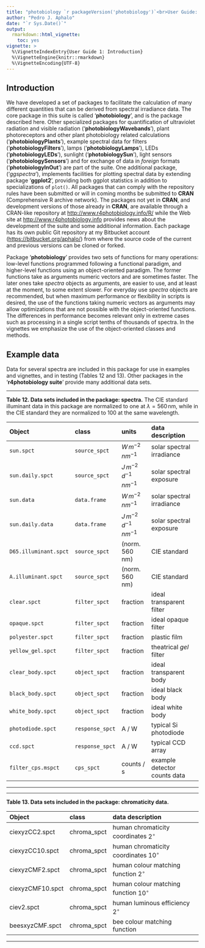 ---
title: "photobiology `r packageVersion('photobiology')`<br>User Guide: 1 Introduction"
author: "Pedro J. Aphalo"
date: "`r Sys.Date()`"
output: 
  rmarkdown::html_vignette:
    toc: yes
vignette: >
  %\VignetteIndexEntry{User Guide 1: Introduction}
  %\VignetteEngine{knitr::rmarkdown}
  %\VignetteEncoding{UTF-8}
---

## Introduction

We have developed a set of packages to
facilitate the calculation of many different quantities that can be derived from spectral irradiance data. The core package in this suite is called '**photobiology**', and is the package described here. Other specialized packages for quantification of ultraviolet radiation and visible radiation ('**photobiologyWavebands**'), plant photoreceptors and other plant photobiology related calculations ('**photobiologyPlants**'), example spectral data for filters ('**photobiologyFilters**'), lamps ('**photobiologyLamps**'), LEDs ('**photobiologyLEDs**'), sunlight ('**photobiologySun**'), light sensors ('**photobiologySensors**') and for exchange of data in _foreign_ formats ('**photobiologyInOut**') are part of the suite. One additional package, ('*ggspectra*'), implements facilities for plotting spectral data by extending package '**ggplot2**', providing both ggplot statistics in addition to specializations of `plot()`. All packages that can comply with the repository rules have been submitted or will in coming months be submitted to **CRAN** (Comprehensive R archive network). The packages not yet in **CRAN**, and development versions of those already in **CRAN**, are available through a CRAN-like repository at <http://www.r4photobiology.info/R/> while the Web site at <http://www.r4photobiology.info> provides news about the development of the suite and some additional information. Each package has its own public Git repository at my Bitbucket account (<https://bitbucket.org/aphalo/>) from where the source code of the current and previous versions can be cloned or forked.

Package '**photobiology**' provides two sets of functions for many operations: low-level functions programmed following a functional paradigm, and higher-level functions using an object-oriented paradigm. The former functions take as arguments numeric vectors and are sometimes faster. The later ones take _spectra_ objects as arguments, are easier to use, and at least at the moment, to some extent slower. For everyday use _spectra_ objects are recommended, but when maximum performance or flexibility in scripts is desired, the use of the functions taking numeric vectors as arguments may allow optimizations that are not possible with the object-oriented functions. The differences in performance becomes relevant only in extreme cases such as processing in a single script tenths of thousands of spectra. In the vignettes we emphasize the use of the object-oriented classes and methods.

## Example data

Data for several spectra are included in this package for use in examples and vignettes, and in testing (Tables 12 and 13). Other packages in the '**r4photobiology suite**' provide many additional data sets.

<hr>

**Table 12. Data sets included in the package: spectra.** The CIE standard illuminant data in this package are normalized to one at $\lambda = 560\,$nm, while in the CIE standard they are normalized to 100 at the same wavelength.
 
| Object | class | units      | data description          |
|:--------|:-------|:----------|:---------------------------|
| `sun.spct` | `source_spct` | $W\,m^{-2}\,nm^{-1}$ | solar spectral irradiance |
| `sun.daily.spct` | `source_spct` | $J\,m^{-2}\,d^{-1}\,nm^{-1}$  | solar spectral exposure |
| `sun.data` | `data.frame` | $W\,m^{-2}\,nm^{-1}$ | solar spectral irradiance |
| `sun.daily.data` | `data.frame` | $J\,m^{-2}\,d^{-1}\,nm^{-1}$  | solar spectral exposure|
| `D65.illuminant.spct` | `source_spct` | (norm. 560 nm) | CIE standard |
| `A.illuminant.spct` | `source_spct` | (norm. 560 nm)  | CIE standard |
| `clear.spct` | `filter_spct` | fraction | ideal transparent filter |
| `opaque.spct` | `filter_spct` | fraction | ideal opaque filter |
| `polyester.spct` | `filter_spct` | fraction | plastic film |
| `yellow_gel.spct` | `filter_spct` | fraction | theatrical _gel_ filter |
| `clear_body.spct` | `object_spct` | fraction | ideal transparent body |
| `black_body.spct` | `object_spct` | fraction | ideal black body |
| `white_body.spct` | `object_spct` | fraction | ideal white body |
| `photodiode.spct` | `response_spct` |  A / W  | typical Si photodiode |
| `ccd.spct` | `response_spct` |  A / W | typical CCD array |
| `filter_cps.mspct` | `cps_spct` | counts / s | example detector counts data |

<hr>

<hr>

**Table 13. Data sets included in the package: chromaticity data.**

| Object  | class  | data description                 |
|:--------|:-------|:-------------------------------|
| ciexyzCC2.spct | chroma_spct |  human chromaticity coordinates $2^\circ$ |
| ciexyzCC10.spct | chroma_spct |   human chromaticity coordinates $10^\circ$  |
| ciexyzCMF2.spct | chroma_spct |   human colour matching function $2^\circ$ |
| ciexyzCMF10.spct | chroma_spct |  human colour matching function $10^\circ$ |
| ciev2.spct | chroma_spct |  human luminous efficiency $2^\circ$ |
| beesxyzCMF.spct |  chroma_spct |  bee colour matching function |

<hr>
